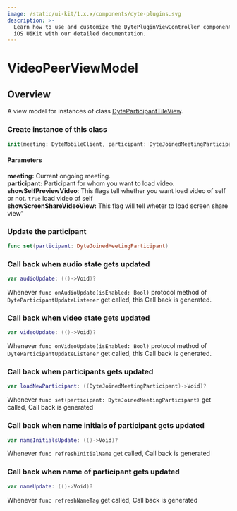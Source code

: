```yaml
---
image: /static/ui-kit/1.x.x/components/dyte-plugins.svg
description: >-
  Learn how to use and customize the DytePluginViewController component in ProductDB's
  iOS UiKit with our detailed documentation.
---
```


# VideoPeerViewModel
## Overview
A view model for instances of class [DyteParticipantTileView](/ios/components/dyte-participant-tile-view).  

### Create instance of this class 

```swift
init(meeting: DyteMobileClient, participant: DyteJoinedMeetingParticipant, showSelfPreviewVideo: Bool, showScreenShareVideoView: Bool = false)
```
#### Parameters   
**meeting:** Current ongoing meeting.  
**participant:** Participant for whom you want to load video.    
**showSelfPreviewVideo**: This flags tell whether you want load video of self or not. `true` load video of self   
**showScreenShareVideoView:** This flag will tell wheter to load screen share view'  

### Update the participant 
```swift
func set(participant: DyteJoinedMeetingParticipant)
```

### Call back when audio state gets updated  

```swift
var audioUpdate: (()->Void)?
```
Whenever `func onAudioUpdate(isEnabled: Bool)` protocol method  of `DyteParticipantUpdateListener` get called,
 this Call back is generated.

### Call back when video state gets updated  

```swift
var videoUpdate: (()->Void)?
```
Whenever `func onVideoUpdate(isEnabled: Bool)` protocol method  of `DyteParticipantUpdateListener` get called,
 this Call back is generated.


### Call back when participants gets updated  
```swift
var loadNewParticipant: ((DyteJoinedMeetingParticipant)->Void)?
```
Whenever `func set(participant: DyteJoinedMeetingParticipant)` get called, Call back is generated


### Call back when name initials of participant gets updated  
```swift
var nameInitialsUpdate: (()->Void)?
```
Whenever `func refreshInitialName` get called, Call back is generated

### Call back when name of participant gets updated  

```swift
var nameUpdate: (()->Void)?
```
Whenever `func refreshNameTag` get called, Call back is generated


<head>
  <title>iOS DytePluginViewController</title>
</head>
